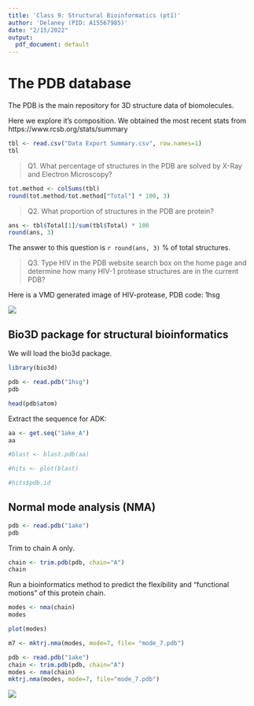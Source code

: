 ```yaml
---
title: 'Class 9: Structural Bioinformatics (pt1)'
author: 'Delaney (PID: A15567985)'
date: "2/15/2022"
output:
  pdf_document: default
---
```


# The PDB database

The PDB is the main repository for 3D structure data of biomolecules.

Here we explore it's composition. We obtained the most recent stats from https://www.rcsb.org/stats/summary

```r
tbl <- read.csv("Data Export Summary.csv", row.names=1)
tbl
```

>Q1. What percentage of structures in the PDB are solved by X-Ray and Electron Microscopy?

```r
tot.method <- colSums(tbl)
round(tot.method/tot.method["Total"] * 100, 3)
```

>Q2. What proportion of structures in the PDB are protein?

```r
ans <- tbl$Total[1]/sum(tbl$Total) * 100
round(ans, 3)
```

The answer to this question is `r round(ans, 3)` % of total structures. 

>Q3. Type HIV in the PDB website search box on the home page and determine how many HIV-1 protease structures are in the current PDB?

Here is a VMD generated image of HIV-protease, PDB code: 1hsg

![](vmdscene.png)

## Bio3D package for structural bioinformatics 

We will load the bio3d package. 

```r
library(bio3d)

pdb <- read.pdb("1hsg")
pdb
```

```r
head(pdb$atom)
```

Extract the sequence for ADK: 
```r
aa <- get.seq("1ake_A")
aa
```

```r
#blast <- blast.pdb(aa)
```

```r
#hits <- plot(blast)
```

```r
#hits$pdb.id
```

## Normal mode analysis (NMA)

```r
pdb <- read.pdb("1ake")
pdb
```

Trim to chain A only.

```r
chain <- trim.pdb(pdb, chain="A")
chain
```

Run a bioinformatics method to predict the flexibility and "functional motions" of this protein chain. 
```r
modes <- nma(chain)
modes
```

```r
plot(modes)
```

```r
m7 <- mktrj.nma(modes, mode=7, file= "mode_7.pdb")
```


```r
pdb <- read.pdb("1ake")
chain <- trim.pdb(pdb, chain="A")
modes <- nma(chain)
mktrj.nma(modes, mode=7, file="mode_7.pdb")
```

![](vmd2.png)
